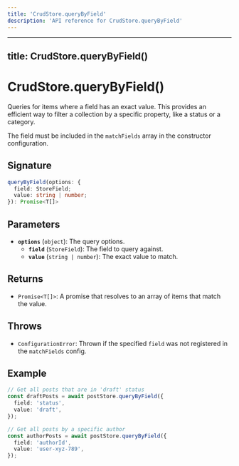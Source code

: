 ```yaml
---
title: 'CrudStore.queryByField'
description: 'API reference for CrudStore.queryByField'
---
```


---
title: CrudStore.queryByField()
---

# CrudStore.queryByField()

Queries for items where a field has an exact value. This provides an efficient way to filter a collection by a specific property, like a status or a category.

The field must be included in the `matchFields` array in the constructor configuration.

## Signature

```ts
queryByField(options: {
  field: StoreField;
  value: string | number;
}): Promise<T[]>
```

## Parameters

- **`options`** (`object`): The query options.
  - **`field`** (`StoreField`): The field to query against.
  - **`value`** (`string | number`): The exact value to match.

## Returns

- `Promise<T[]>`: A promise that resolves to an array of items that match the value.

## Throws

- `ConfigurationError`: Thrown if the specified `field` was not registered in the `matchFields` config.

## Example

```ts
// Get all posts that are in 'draft' status
const draftPosts = await postStore.queryByField({
  field: 'status',
  value: 'draft',
});

// Get all posts by a specific author
const authorPosts = await postStore.queryByField({
  field: 'authorId',
  value: 'user-xyz-789',
});
```
